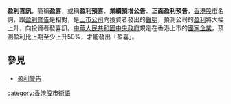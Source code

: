{{Unreferenced|time=2008-03-09}}
'''盈利喜訊'''，簡稱'''盈喜'''，或稱'''盈利預喜'''、'''業績預增公告'''、'''正面盈利預告'''，[[香港|香港]][[股市|股市]]名詞，跟[[盈利警告|盈利警告]]是相對，是[[上市公司|上市公司]]向投資者發出的[[聲明|聲明]]，預測公司的[[盈利|盈利]]將大幅上升，向投資者發喜訊。[[中華人民共和國|中華人民共和國]][[中央政府|中央政府]]規定在香港上市的[[國家企業|國家企業]]，預測盈利比上期至少上升50%，才能發出「盈喜」。

==參見==
*[[盈利警告|盈利警告]]

[[category:香港股市術語|category:香港股市術語]]